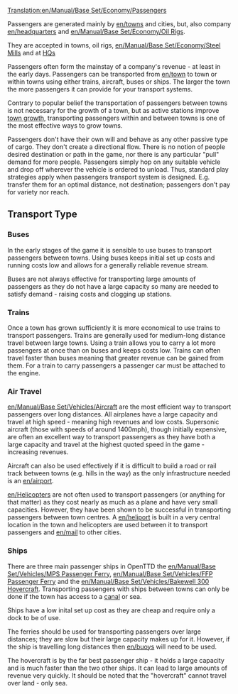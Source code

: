 [[Translation:en/Manual/Base Set/Economy/Passengers]]

{{en/Cargo|name=Passengers
|image=Passengers.png
|produced=[[en/Town]], [[en/Manual/Base Set/Economy/Oil Rig]], [[en/HQ]]
|accepted=[[en/Town]], [[en/Manual/Base Set/Economy/Oil Rig]], [[en/Manual/Base Set/Economy/Steel Mill]], [[en/HQ]]
}}

Passengers are generated mainly by [[en/towns]] and cities, but, also company [[en/headquarters]] and [[en/Manual/Base Set/Economy/Oil Rig]]s.

They are accepted in towns, oil rigs, [[en/Manual/Base Set/Economy/Steel Mill]]s and at [[en/Manual/Headquarters|HQ]]s

Passengers often form the mainstay of a company's revenue - at least in the early days.  Passengers can be transported from [[en/town]] to town or within towns using either trains, aircraft, buses or ships.  The larger the town the more passengers it can provide for your transport systems.

Contrary to popular belief the transportation of passengers between towns is not necessary for the growth of a town, but as active stations improve [[en/Manual/Towns#Town_Growth|town growth]], transporting passengers within and between towns is one of the most effective ways to grow towns.

Passengers don't have their own will and behave as any other passive type of cargo. They don't create a directional flow. There is no notion of people desired destination or path in the game, nor there is any particular "pull" demand for more people. Passengers simply hop on any suitable vehicle and drop off wherever the vehicle is ordered to unload. Thus, standard play strategies apply when passengers transport system is designed. E.g. transfer them for an optimal distance, not destination; passengers don't pay for variety nor reach.

==Transport Type==

===Buses===
In the early stages of the game it is sensible to use buses to transport passengers between towns. Using buses keeps initial set up costs and running costs low and allows for a generally reliable revenue stream.  

Buses are not always effective for transporting large amounts of passengers as they do not have a large capacity so many are needed to satisfy demand - raising costs and clogging up stations.

===Trains===
Once a town has grown sufficiently it is more economical to use trains to transport passengers.  Trains are generally used for medium-long distance travel between large towns.  Using a train allows you to carry a lot more passengers at once than on buses and keeps costs low.  Trains can often travel faster than buses meaning that greater revenue can be gained from them. For a train to carry passengers a passenger car must be attached to the engine.

===Air Travel===
[[en/Manual/Base Set/Vehicles/Aircraft]] are the most efficient way to transport passengers over long distances.  All airplanes have a large capacity and travel at high speed - meaning high revenues and low costs.  Supersonic aircraft (those with speeds of around 1400mph), though initially expensive, are often an excellent way to transport passengers as they have both a large capacity and travel at the highest quoted speed in the game - increasing revenues.

Aircraft can also be used effectively if it is difficult to build a road or rail track between towns (e.g. hills in the way) as the only infrastructure needed is an [[en/airport]].

[[en/Helicopters]] are not often used to transport passengers (or anything for that matter) as they cost nearly as much as a plane and have very small capacities.  However, they have been shown to be successful in transporting passengers between town centres.  A [[en/heliport]] is built in a very central location in the town and helicopters are used between it to transport passengers and [[en/mail]] to other cities.

===Ships===
There are three main passenger ships in OpenTTD the [[en/Manual/Base Set/Vehicles/MPS Passenger Ferry]], [[en/Manual/Base Set/Vehicles/FFP Passenger Ferry]] and the [[en/Manual/Base Set/Vehicles/Bakewell 300 Hovercraft]].  Transporting passengers with ships between towns can only be done if the town has access to a [[en/canals|canal]] or sea. 

Ships have a low inital set up cost as they are cheap and require only a dock to be of use.

The ferries should be used for transporting passengers over large distances; they are slow but their large capacity makes up for it.  However, if the ship is travelling long distances then [[en/buoys]] will need to be used.

The hovercraft is by the far best passenger ship - it holds a large capacity and is much faster than the two other ships. It can lead to large amounts of revenue very quickly.  It should be noted that the "hovercraft" cannot travel over land - only sea.